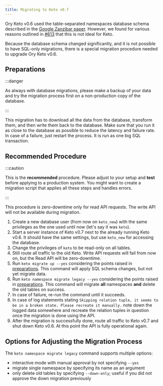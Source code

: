```yaml
---
title: Migrating to Keto v0.7
---
```


Ory Keto v0.6 used the table-separated namespaces database schema described in
the [Google Zanzibar paper](https://research.google/pubs/pub48190/). However, we
found for various reasons outlined in
[#613](https://github.com/ory/keto/issues/613) that this is not ideal for Keto.

Because the database schema changed significantly, and it is not possible to
have SQL-only migrations, there is a special migration procedure needed to
upgrade Ory Keto v0.6.

## Preparations

:::danger

As always with database migrations, please make a backup of your data and try
the migration process first on a non-production copy of the database.

:::

This migration has to download all the data from the database, transform them,
and then write them back to the database. Make sure that you run it as close to
the database as possible to reduce the latency and failure rate. In case of a
failure, just restart the process. It is run as one big SQL transaction.

## Recommended Procedure

:::caution

This is the **recommended** procedure. Please adjust to your setup and **test**
before applying to a production system. You might want to create a migration
script that applies all these steps and handles errors.

:::

This procedure is zero-downtime only for read API requests. The write API will
not be available during migration.

1. Create a new database user (from now on `keto_new`) with the same privileges
   as the one used until now (let's say it was `keto`).
2. Start a server instance of Keto v0.7 next to the already running Keto v0.6.
   It should have the same settings, but use `keto_new` for accessing the
   database.
3. Change the privileges of `keto` to be read-only on all tables.
4. Still route all traffic to the old Keto. Write API requests will fail from
   now on, but the Read API will be zero-downtime.
5. Run `keto migrate up --yes` considering the points raised in
   [preparations](#preparations). This command will apply SQL schema changes,
   but not yet migrate data.
6. Run `keto namespace migrate legacy --yes` considering the points raised in
   [preparations](#preparations). This command will migrate **all** namespaces
   **and** delete the old tables on success.
7. In case of failure, re-run the command until it succeeds.
8. In case of log statements stating
   `Skipping relation tuple, it seems to be in a broken state. Please recreate it manually.`
   note down the logged data somewhere and recreate the relation tuples in
   question once the migration is done using the API.
9. After the migration is successfully done, route all traffic to Keto v0.7 and
   shut down Keto v0.6. At this point the API is fully operational again.

## Options for Adjusting the Migration Process

The `keto namespace migrate legacy` command supports multiple options:

- interactive mode with manual approval by not specifying `--yes`
- migrate single namespace by specifying its name as an argument
- only delete old tables by specifying `--down-only`; useful if you did not
  approve the down migration previously
